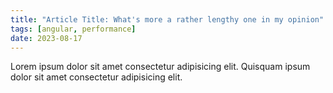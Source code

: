 ```yaml
---
title: "Article Title: What's more a rather lengthy one in my opinion"
tags: [angular, performance]
date: 2023-08-17
---
```


Lorem ipsum dolor sit amet consectetur adipisicing elit. Quisquam ipsum dolor sit amet consectetur adipisicing elit.
